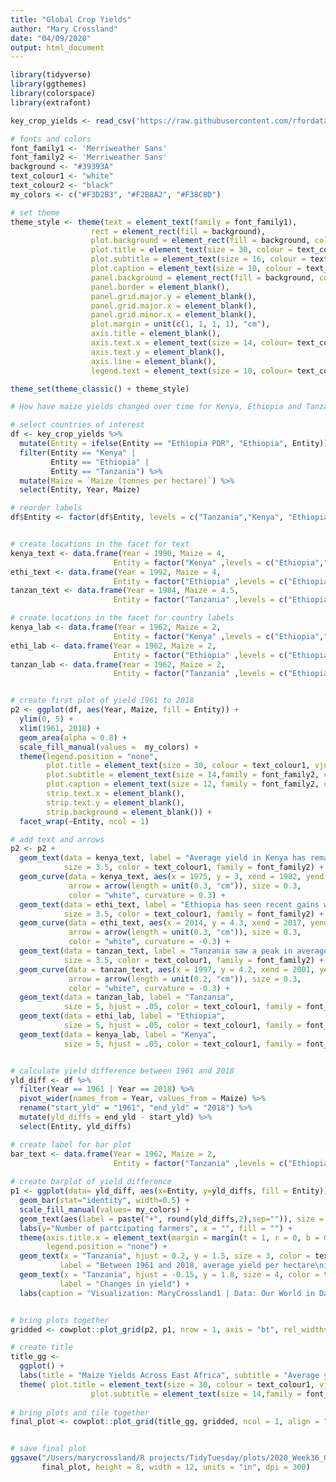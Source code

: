 ```yaml
---
title: "Global Crop Yields"
author: "Mary Crossland"
date: "04/09/2020"
output: html_document
---
```


```r

library(tidyverse)
library(ggthemes)
library(colorspace)
library(extrafont)

```

```r

key_crop_yields <- read_csv('https://raw.githubusercontent.com/rfordatascience/tidytuesday/master/data/2020/2020-09-01/key_crop_yields.csv')

```
```r

# fonts and colors
font_family1 <- 'Merriweather Sans'
font_family2 <- 'Merriweather Sans'
background <- "#39393A"
text_colour1 <- "white"
text_colour2 <- "black"
my_colors <- c("#F3D2B3", "#F2B8A2", "#F38C8D")

# set theme
theme_style <- theme(text = element_text(family = font_family1),
                  rect = element_rect(fill = background),
                  plot.background = element_rect(fill = background, color = NA),
                  plot.title = element_text(size = 30, colour = text_colour1),
                  plot.subtitle = element_text(size = 16, colour = text_colour1),
                  plot.caption = element_text(size = 10, colour = text_colour1, margin=margin(20,0,0,0)),
                  panel.background = element_rect(fill = background, color = NA),
                  panel.border = element_blank(),
                  panel.grid.major.y = element_blank(),
                  panel.grid.major.x = element_blank(),
                  panel.grid.minor.x = element_blank(),
                  plot.margin = unit(c(1, 1, 1, 1), "cm"),
                  axis.title = element_blank(),
                  axis.text.x = element_text(size = 14, colour= text_colour1),
                  axis.text.y = element_blank(),
                  axis.line = element_blank(),
                  legend.text = element_text(size = 10, colour= text_colour1),)

theme_set(theme_classic() + theme_style)


```


```r


# How have maize yields changed over time for Kenya, Ethiopia and Tanzania?

# select countries of interest
df <- key_crop_yields %>%
  mutate(Entity = ifelse(Entity == "Ethiopia PDR", "Ethiopia", Entity)) %>%
  filter(Entity == "Kenya" |
         Entity == "Ethiopia" |
         Entity == "Tanzania") %>% 
  mutate(Maize = `Maize (tonnes per hectare)`) %>%
  select(Entity, Year, Maize) 

# reorder labels
df$Entity <- factor(df$Entity, levels = c("Tanzania","Kenya", "Ethiopia"))


# create locations in the facet for text
kenya_text <- data.frame(Year = 1990, Maize = 4,
                       Entity = factor("Kenya" ,levels = c("Ethiopia","Tanzania","Kenya")))
ethi_text <- data.frame(Year = 1992, Maize = 4,
                       Entity = factor("Ethiopia" ,levels = c("Ethiopia","Tanzania","Kenya")))
tanzan_text <- data.frame(Year = 1984, Maize = 4.5,
                       Entity = factor("Tanzania" ,levels = c("Ethiopia","Tanzania","Kenya")))

# create locations in the facet for country labels
kenya_lab <- data.frame(Year = 1962, Maize = 2,
                       Entity = factor("Kenya" ,levels = c("Ethiopia","Tanzania","Kenya")))
ethi_lab <- data.frame(Year = 1962, Maize = 2,
                       Entity = factor("Ethiopia" ,levels = c("Ethiopia","Tanzania","Kenya")))
tanzan_lab <- data.frame(Year = 1962, Maize = 2,
                       Entity = factor("Tanzania" ,levels = c("Ethiopia","Tanzania","Kenya")))


# create first plot of yield 1961 to 2018
p2 <- ggplot(df, aes(Year, Maize, fill = Entity)) +
  ylim(0, 5) +
  xlim(1961, 2018) +
  geom_area(alpha = 0.8) +
  scale_fill_manual(values =  my_colors) +
  theme(legend.position = "none",
        plot.title = element_text(size = 30, colour = text_colour1, vjust = 0.5),
        plot.subtitle = element_text(size = 14,family = font_family2, colour = text_colour1, vjust = 0.5),
        plot.caption = element_text(size = 12, family = font_family2, colour = text_colour1, margin=margin(30,0,0,0)),
        strip.text.x = element_blank(),
        strip.text.y = element_blank(),
        strip.background = element_blank()) +
  facet_wrap(~Entity, ncol = 1)

# add text and arrows
p2 <- p2 + 
  geom_text(data = kenya_text, label = "Average yield in Kenya has remained low,\noscillating around 1.5 tonnes per ha",
            size = 3.5, color = text_colour1, family = font_family2) +
  geom_curve(data = kenya_text, aes(x = 1975, y = 3, xend = 1982, yend = 2.07),
             arrow = arrow(length = unit(0.3, "cm")), size = 0.3,
             color = "white", curvature = 0.3) +
  geom_text(data = ethi_text, label = "Ethiopia has seen recent gains with an average\nyield of 3.7 tonnes per ha in 2017",
            size = 3.5, color = text_colour1, family = font_family2) +
  geom_curve(data = ethi_text, aes(x = 2014, y = 4.3, xend = 2017, yend = 3.7),
             arrow = arrow(length = unit(0.3, "cm")), size = 0.3,
             color = "white", curvature = -0.3) +
  geom_text(data = tanzan_text, label = "Tanzania saw a peak in average yield\nin 2001 at 3.1 tonnes per ha",
            size = 3.5, color = text_colour1, family = font_family2) +
  geom_curve(data = tanzan_text, aes(x = 1997, y = 4.2, xend = 2001, yend = 3.1),
             arrow = arrow(length = unit(0.2, "cm")), size = 0.3,
             color = "white", curvature = -0.3) +
  geom_text(data = tanzan_lab, label = "Tanzania",
            size = 5, hjust = .05, color = text_colour1, family = font_family1) +
  geom_text(data = ethi_lab, label = "Ethiopia",
            size = 5, hjust = .05, color = text_colour1, family = font_family1) +
  geom_text(data = kenya_lab, label = "Kenya",
            size = 5, hjust = .05, color = text_colour1, family = font_family1) 


# calculate yield difference between 1961 and 2018
yld_diff <- df %>%
  filter(Year == 1961 | Year == 2018) %>%
  pivot_wider(names_from = Year, values_from = Maize) %>%
  rename("start_yld" = "1961", "end_yld" = "2018") %>%
  mutate(yld_diffs = end_yld - start_yld) %>%
  select(Entity, yld_diffs)

# create label for bar plot
bar_text <- data.frame(Year = 1962, Maize = 2,
                       Entity = factor("Tanzania" ,levels = c("Ethiopia","Tanzania","Kenya")))
  
# create barplot of yield difference
p1 <- ggplot(data= yld_diff, aes(x=Entity, y=yld_diffs, fill = Entity)) +
  geom_bar(stat="identity", width=0.5) +
  scale_fill_manual(values= my_colors) +
  geom_text(aes(label = paste("+", round(yld_diffs,2),sep="")), size = 6, color = text_colour2, family = font_family1, vjust = 4) +
  labs(y="Number of partcipating farmers", x = "", fill = "") +
  theme(axis.title.x = element_text(margin = margin(t = 1, r = 0, b = 0, l = 0), size = 10),
        legend.position = "none") +
  geom_text(x = "Tanzania", hjust = 0.2, y = 1.5, size = 3, color = text_colour1, family = font_family1,
           label = "Between 1961 and 2018, average yield per hectare\nincreased by 2.33 tonnes per ha in Ethiopia.\nEthiopia’s yield gains have been attributed to improved\nextension services and the use of modern\nmaize varieties and mineral fertilizers") +
  geom_text(x = "Tanzania", hjust = -0.15, y = 1.8, size = 4, color = text_colour1, family = font_family1,
           label = "Changes in yield") +
  labs(caption = "Visualization: MaryCrossland1 | Data: Our World in Data") 


# bring plots together
gridded <- cowplot::plot_grid(p2, p1, nrow = 1, axis = "bt", rel_widths = c(2, 1.8))

# create title
title_gg <-
  ggplot() + 
  labs(title = "Maize Yields Across East Africa", subtitle = "Average yield (tonnes per hectare) 1961-2018") +
  theme( plot.title = element_text(size = 30, colour = text_colour1, vjust = 1, margin=margin(30,0,0,0) ),
                  plot.subtitle = element_text(size = 14,family = font_family2, margin=margin(12,0,0,0), colour = text_colour1, vjust = 1))
  
# bring plots and tile together
final_plot <- cowplot::plot_grid(title_gg, gridded, ncol = 1, align = "bt", rel_heights = c(0.20, 1))


# save final plot
ggsave("/Users/marycrossland/R projects/TidyTuesday/plots/2020_Week36_GlobalCropYields.png",
       final_plot, height = 8, width = 12, units = "in", dpi = 300)

  
```

